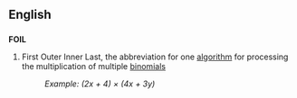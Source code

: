 ==English==
==={{initialism}}===
'''FOIL'''

# First Outer Inner Last, the abbreviation for one [[algorithm]] for processing the multiplication of multiple [[binomial]]s
#:''Example:  (2x + 4) &times; (4x + 3y)''